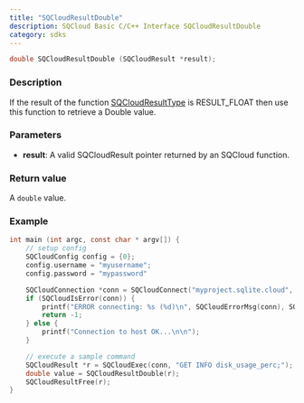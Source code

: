 ```yaml
---
title: "SQCloudResultDouble"
description: SQCloud Basic C/C++ Interface SQCloudResultDouble
category: sdks
---
```


```c
double SQCloudResultDouble (SQCloudResult *result);
```

### Description
If the result of the function [SQCloudResultType](/docs/sdk/c/sqcloudresulttype) is RESULT_FLOAT then use this function to retrieve a Double value.

### Parameters
* **result**: A valid SQCloudResult pointer returned by an SQCloud function.

### Return value
A `double` value.

### Example
```c
int main (int argc, const char * argv[]) {
    // setup config
    SQCloudConfig config = {0};
    config.username = "myusername";
    config.password = "mypassword"

    SQCloudConnection *conn = SQCloudConnect("myproject.sqlite.cloud", SQCLOUD_DEFAULT_PORT, &config);
    if (SQCloudIsError(conn)) {
        printf("ERROR connecting: %s (%d)\n", SQCloudErrorMsg(conn), SQCloudErrorCode(conn));
        return -1;
    } else {
        printf("Connection to host OK...\n\n");
    }

    // execute a sample command
    SQCloudResult *r = SQCloudExec(conn, "GET INFO disk_usage_perc;");
    double value = SQCloudResultDouble(r);
    SQCloudResultFree(r);
}
```